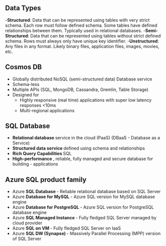 ## Data Types

-<b>Structured</b>: Data that can be represented using tables with very strict schema. Each row must follow defined schema. Some tables have defined relationships between them. Typically used in relational databases.
-<b>Semi-Structured</b>: Data that can be represented using tables without strict defined schema. Rows must always only have unique key identifier.
-<b>Unstructured</b>: Any files in any format. Likely binary files, application files, images, movies, etc.

## Cosmos DB
- Globally distributed NoSQL (semi-structured data) Database service
- Schema-less
- Multiple APIs (SQL, MongoDB, Cassandra, Gremlin, Table Storage)
- Designed for
    - Highly responsive (real time) applications with super low latency responses <10ms
    - Multi-regional applications

## SQL Database
- <b> Relational database </b> service in the cloud (PaaS) (DBaaS - Database as a Service)
- <b> Structured data service </b> defined using schema and relationships
- <b> Rich Query Capabilities </b> SQL
- <b> High-performance </b>, reliable, fully managed and secure database for building - applications

## Azure SQL product family
- Azure <b> SQL Database </b> - Reliable relational database based on SQL Server
- Azure <b> Database for MySQL </b> - Azure SQL version for MySQL database engine
- Azure <b> Database for PostgreSQL </b> - Azure SQL version for PostgreSQL database engine
- Azure <b> SQL Managed Instance </b> - Fully fledged SQL Server managed by cloud provider
- Azure <b> SQL on VM </b> - Fully fledged SQL Server on IaaS
- Azure <b> SQL DW (Synapse) </b> - Massively Parallel Processing (MPP) version of SQL Server